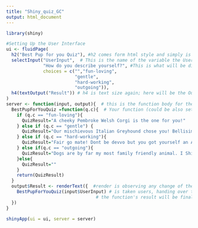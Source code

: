 ```yaml
---
title: "Shiny_quiz_GC"
output: html_document
---
```


```r
library(shiny)

#Setting Up the User Interface
ui <- fluidPage( 
  h2("Best Pup for you Quiz"), #h2 comes form html style and simply is determining basically the text size
  selectInput("UserInput",  # This is the name of the variable the User Input will be saved to
              "How do you describe yourself?", #This is what will be displayed for the user
              choices = c("","fun-loving",
                          "gentle", 
                          "hard-working",
                          "outgoing")), 
  h4(textOutput("Result")) # h4 is text size again; here will be the Output send to 
) 
server <- function(input, output){  # this is the function body for the App evaluating Input
  BestPupForYouQuiz =function(q.c){  # Your function (could be also set outside of shiny body)
    if (q.c == "fun-loving"){
      QuizResult="A cheeky Pembroke Welsh Corgi is the one for you!"
    } else if (q.c == "gentle") {
      QuizResult="Our mischievous Italian Greyhound chose you! Bellisimo"
    } else if (q.c == "hard-working"){
      QuizResult="Fair go mate! Dont be devvo but you got yourself an Australian Shepherd"
    } else if(q.c == "outgoing"){
      QuizResult="Dogs are by far my most family friendly animal. I Shih Tzu not"
    }else{
      QuizResult=""
    }
    return(QuizResult)
  }
  output$Result <- renderText({  #render is observing any change of the input
    BestPupForYouQuiz(input$UserInput) # is taken users, handing over to the function
                                  # the function's result will be finally send to the Output
  })
}  

shinyApp(ui = ui, server = server)
```


